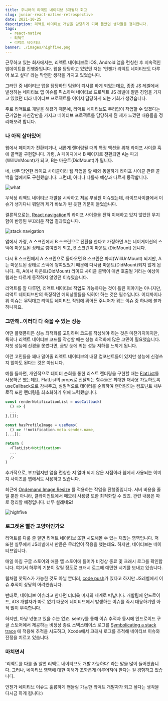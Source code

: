 ```yaml
---
title: 주니어의 리액트 네이티브 3개월차 회고
slug: junior-react-native-retrospective
date: 2021-10-25
description: 리액트 네이티브 개발을 담당하게 되며 들었던 생각들을 정리합니다.
tags:
  - react-native
  - 리액트
  - 리액트 네이티브
banner: ./images/highfive.png
---
```


근무하고 있는 회사에서는, 리액트 네이티브로 iOS, Android 앱을 런칭한 후 지속적인 업데이트를 진행중입니다.
웹을 담당하고 있었던 저는 '언젠가 리액트 네이티브도 다루어 보고 싶다' 라는 막연한 생각을 가지고 있었습니다.

그러던 중 네이티브 앱을 담당하던 팀원이 퇴사를 하게 되었는데요, 종종 JS 레벨에서 발생하는 네이티브 앱 이슈를 픽스하며
네이티브 프로젝트 JS 레벨에 얕은 경험을 가지고 있었던 터라 네이티브 프로젝트를 이어서 담당하게 되는 기회가 생겼습니다.

주로 리액트로 개발을 해왔기 때문에, 리액트 네이티브도 무리없이 작업할 수 있겠다는 근거없는 자신감만을 가지고 네이티브 프로젝트를 담당하게 된 제가
느꼈던 내용들을 정리해보려 합니다.

### 나 아직 살아있어

웹에서 페이지가 전환되거나, 새롭게 랜더링될 때의 특정 액션을 위해 라이프 사이클 훅에 콜백을 구현합니다. 가령, A 페이지에서 B 페이지로 전환되면
A는 파괴(WillUnMount)가 되고, B는 마운트(DidMount)가 됩니다.

네, 너무 당연한 라이프 사이클이라 웹 작업을 할 때와 동일하게 라이프 사이클 관련 콜백을 앱에서도 구현했습니다. 그런데, 아니나 다를까 예상과 다르게 동작합니다.

![what](./images/intro.png)

무작정 리액트 네이티브 개발을 시작하고 처음 부딪친 이슈였는데, 라이프사이클에서 이슈가 생기다니 뭐랄까 제가 바보가 된 듯한 기분이 들었습니다.

결론적으로는, [React navigation](https://reactnavigation.org/docs/navigation-lifecycle/)의 라이프 사이클을 전혀 이해하고 있지 않았던
무지함이 반영된 부끄러운 작업 결과였습니다.

![stack navigation](./images/stack-navigation.png)

앱에서 가령, A 스크린에서 B 스크린으로 전환을 한다고 가정하면 A는 네이게이션의 스택에 마운트된 상태로 쌓여있게 되고, B 스크린이 마운트 (DidMount) 됩니다.

다시 B 스크린에서 A 스크린으로 돌아오면 B 스크린은 파괴(WillUnMount) 되지만, A는 마운트된 상태로 스택에 쌓여있었기 때문에 다시금 마운트(DidMount)되지 않게 됩니다.
즉, A에서 마운트(DidMount) 라이프 사이클 콜백이 매번 호출될 거라는 예상이 웹과는 다르게 동작하지 않았던 이슈였습니다.

리액트를 잘 다루면, 리액트 네이티브 작업도 가능하다는 것이 틀린 이야기는 아니지만, 리액트 네이티브만의 특징적인 예외상황들을 익혀야 하는 것은 필수입니다. 어디까지나
위 이슈는 무턱대고 리액트 네이티브 작업에 뛰어든 주니어가 겪는 이슈 중 하나에 불과하니까요.

### 그만해..이러다 다 죽을 수 있는 성능

어떤 플랫폼이든 성능 최적화를 고민하며 코드를 작성해야 하는 것은 마찬가지이지만, 특히나 리액트 네이티브 코드를 작성할 때는 성능 최적화에 많은 고민이 필요했습니다.
자칫 성능에 신경을 못썼다면, 금방 눈에 띄는 성능 저하를 느끼게 됩니다.

이런 고민들을 꽤나 덜어줄 리액트 네이티브의 내장 컴포넌트들이 있지만 성능에 신경쓰지 않아도 된다는 것은 아닙니다.

예를 들자면, 개인적으로 데이터 순회를 통한 리스트 랜더링을 구현할 때는 [FlatList](https://reactnative.dev/docs/flatlist)를 사용하곤 했는데요.
FlatList의 props로 전달되는 함수들은 최대한 재사용 가능하도록 useCallback으로 감싸주고, 실질적으로 데이터를 순회하여 랜더링되는 컴포넌트 내부 로직 또한
랜더링을 최소화하기 위해 노력했습니다.

```ts
const renderNotificationList = useCallback(
  () => {
  ...
},[]);

const hasProfileImage = useMemo(
  () => !!notification.meta.sender.name,
[...]);

return (
  <FlatList<Notification>
  ...
  />
)
```

추가적으로, 부끄럽지만 앱을 런칭한 지 얼마 되지 않은 시점이라 웹에서 사용되는 이미지 사이즈를 앱에서도 사용하고 있습니다.

최근에 [Ondemand Image Resize](https://medium.com/@vdongbin/lambda-edge%EB%A5%BC-%EC%9D%B4%EC%9A%A9%ED%95%9C-ondemand-image-resize-50794cbcb87f)
를 적용하는 작업을 진행중입니다. 서버 비용을 줄일 뿐만 아니라, 클라이언트에서 메모리 사용량 또한 최적화할 수 있죠.
관련 내용은 따로 정리할 예정입니다. 너무 설레네요!

![highfive](images/highfive.png)

### 로그켓은 빨간 고양이인가요

리액트를 다룰 줄 알면 리액트 네이티브 또한 시도해볼 수 있는 재밌는 영역입니다. 저 또한 실무에서 JS레벨에서 만큼은 무리없이
적응을 했는데요. 하지만, 네이티브는 네이티브입니다.

매일 아침 구글 스토어와 애플 앱 스토어에 들어가 비정상 종료 및 크래시 로그를 확인합니다. 여기서 하루의 기분이 갈릴 정도로
크래시 로그에 예민한 시기를 보내고 있습니다.

웹처럼 핫픽스가 가능한 것도 아닐 뿐더러, [code push](https://microsoft.github.io/code-push/)가 있다고 하지만
JS레벨에서 이슈 추적이 상당히 어려웠습니다.

반대로, 네이티브 이슈라고 한다면 더더욱 미지의 세계로 떠납니다. 개발팀에 안드로이드, iOS 개발자가 따로 없기 때문에 네이티브에서 발생하는 이슈를
즉시 대응하기엔 아직 많이 부족합니다.

하지만, 마냥 넋놓고 있을 수는 없죠. sentry를 통해 이슈 추적과 동시에 안드로이드 구글 스토어에서 제공하는 비정상 종료 스택스테이스 로그를 [Symbolicating a stack trace](https://reactnative.dev/docs/0.64/symbolication)
에 적용해 추적을 시도하고, Xcode에서 크래시 로그를 추적해 네이티브 이슈와 전쟁을 치르고 있습니다.

### 마치면서

'리액트를 다룰 줄 알면 리액트 네이티브도 개발 가능하다' 라는 말을 많이 들어왔습니다. 그러나, 네이티브 영역에 대한 이해가 조화롭게 이루어져야 한다는 걸
경험하고 있습니다.

언젠가 네이티브 이슈도 훌륭하게 핸들링 가능한 리액트 개발자가 되고 싶다는 생각을 다시금 하게 됩니다:)

